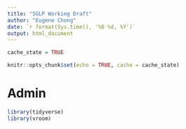 ```yaml
---
title: "SGLP Working Draft"
author: "Eugene Chong"
date: `r format(Sys.time(), '%B %d, %Y')`
output: html_document
---
```


```r
cache_state = TRUE

knitr::opts_chunk$set(echo = TRUE, cache = cache_state)
```

# Admin

```r
library(tidyverse)
library(vroom)
```

